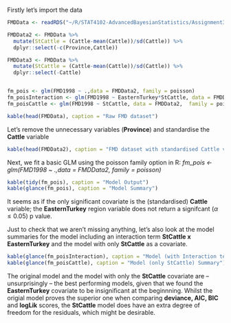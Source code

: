 Firstly let's import the data

```r
FMDData <- readRDS("~/R/STAT4102-AdvancedBayesianStatistics/Assignment3/Question1/Data/FMDData.rds")

FMDData2 <- FMDData %>%
  mutate(StCattle = (Cattle-mean(Cattle))/sd(Cattle)) %>%
  dplyr::select(-c(Province,Cattle))

FMDData3 <- FMDData %>%
  mutate(StCattle = (Cattle-mean(Cattle))/sd(Cattle)) %>%
  dplyr::select(-Cattle)


fm_pois <- glm(FMD1998 ~ .,data = FMDData2, family = poisson)
fm_poisInteraction <- glm(FMD1998 ~ EasternTurkey*StCattle, data = FMDData2, family = poisson)
fm_poisCattle <- glm(FMD1998 ~ StCattle, data = FMDData2,  family = poisson)
```


```r
kable(head(FMDData), caption = "Raw FMD dataset")
```

Let's remove the unnecessary variables (**Province**) and standardise the **Cattle** variable

```r
kable(head(FMDData2), caption = "FMD dataset with standardised Cattle values")
```

Next, we fit a basic GLM using the poisson family option in R: *fm_pois <- glm(FMD1998 ~ .,data = FMDData2, family = poisson)*

```r
kable(tidy(fm_pois), caption = "Model Output")
kable(glance(fm_pois), caption = "Model Summary")
```

It seems as if the only significant covariate is the (standardised) **Cattle** variable; the **EasternTurkey** region variable does not return a signifcant ($\alpha \leq 0.05$) p value.

Just to check that we aren't missing anything, let's also look at the model summaries for the model including an interaction term **StCattle x EasternTurkey** and the model with only **StCattle** as a covariate.

```r
kable(glance(fm_poisInteraction), caption = "Model (with Interaction term) Summary")
kable(glance(fm_poisCattle), caption = "Model (only StCattle) Summary")
```

The original model and the model with only the **StCattle** covariate are -- unsurprisingly -- the best performing models, given that we found the **EasternTurkey** covariate to be insignificant at the beginnning. Whilst the origial model proves the superior one when comparing **deviance, AIC, BIC** and **logLik** scores, the **StCattle** model does have an extra degree of freedom for the residuals, which might be desirable.
